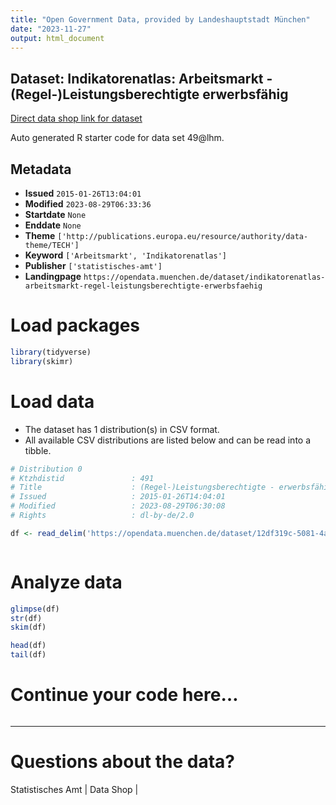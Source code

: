 ```yaml
---
title: "Open Government Data, provided by Landeshauptstadt München"
date: "2023-11-27"
output: html_document
---
```


## Dataset: Indikatorenatlas: Arbeitsmarkt - (Regel-)Leistungsberechtigte erwerbsfähig

[Direct data shop link for dataset](https://opendata.muenchen.de/dataset/indikatorenatlas-arbeitsmarkt-regel-leistungsberechtigte-erwerbsfaehig)

Auto generated R starter code for data set 49@lhm.

## Metadata

- **Issued** `2015-01-26T13:04:01`
- **Modified** `2023-08-29T06:33:36`
- **Startdate** `None`
- **Enddate** `None`
- **Theme** `['http://publications.europa.eu/resource/authority/data-theme/TECH']`
- **Keyword** `['Arbeitsmarkt', 'Indikatorenatlas']`
- **Publisher** `['statistisches-amt']`
- **Landingpage** `https://opendata.muenchen.de/dataset/indikatorenatlas-arbeitsmarkt-regel-leistungsberechtigte-erwerbsfaehig`


# Load packages

```r

library(tidyverse)
library(skimr)

```

# Load data

-   The dataset has 1 distribution(s) in CSV format.
-   All available CSV distributions are listed below and can be read into a tibble.

```r

# Distribution 0
# Ktzhdistid               : 491
# Title                    : (Regel-)Leistungsberechtigte - erwerbsfähig
# Issued                   : 2015-01-26T14:04:01
# Modified                 : 2023-08-29T06:30:08
# Rights                   : dl-by-de/2.0

df <- read_delim('https://opendata.muenchen.de/dataset/12df319c-5081-4a89-87d4-8f335f02e081/resource/9b69e333-dd34-4151-b2a5-b1799a8589f9/download/indikat_arbeitsmarkt_regel-leistungsberechtigte_-_erwerbsfaehig_280823.csv')



```

# Analyze data

```r

glimpse(df)
str(df)
skim(df)

head(df)
tail(df)

```

# Continue your code here...

```r

```

------------------------------------------------------------------------

# Questions about the data?

Statistisches Amt | Data Shop | 
